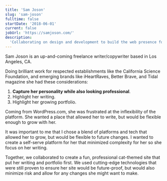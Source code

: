 ```yaml
---
title: 'Sam Joson'
slug: 'sam-joson'
fulltime: false
startDate: '2018-06-01'
current: false
jobUrl: 'https://samjoson.com/'
description:
  'Collaborating on design and development to build the web presence for the up-and-coming writer.'
---
```


Sam Joson is an up-and-coming freelance writer/copywriter based in Los Angeles, CA.

Doing brilliant work for respected establishments like the California Science Foundation, and
emerging brands like iHeartRaves, Better Brave, and Tidal magazine she had these considerations:

1.  **Capture her personality while also looking professional**.
1.  Highlight her writing.
1.  Highlight her growing portfolio.

Coming from WordPress.com, she was frustrated at the inflexibility of the platform. She wanted a
place that allowed her to write, but would be flexible enough to grow with her.

It was important to me that I chose a blend of platforms and tech that allowed her to grow, but
would be flexible to future changes. I wanted to create a self-serve platform for her that minimized
complexity for her so she focus on her writing.

Together, we collaborated to create a fun, professional cat-themed site that put her writing and
portfolio first. We used cutting-edge technologies that were still proven to ensure her site would
be future-proof, but would also minimize risk and allow for any changes she might want to make.

